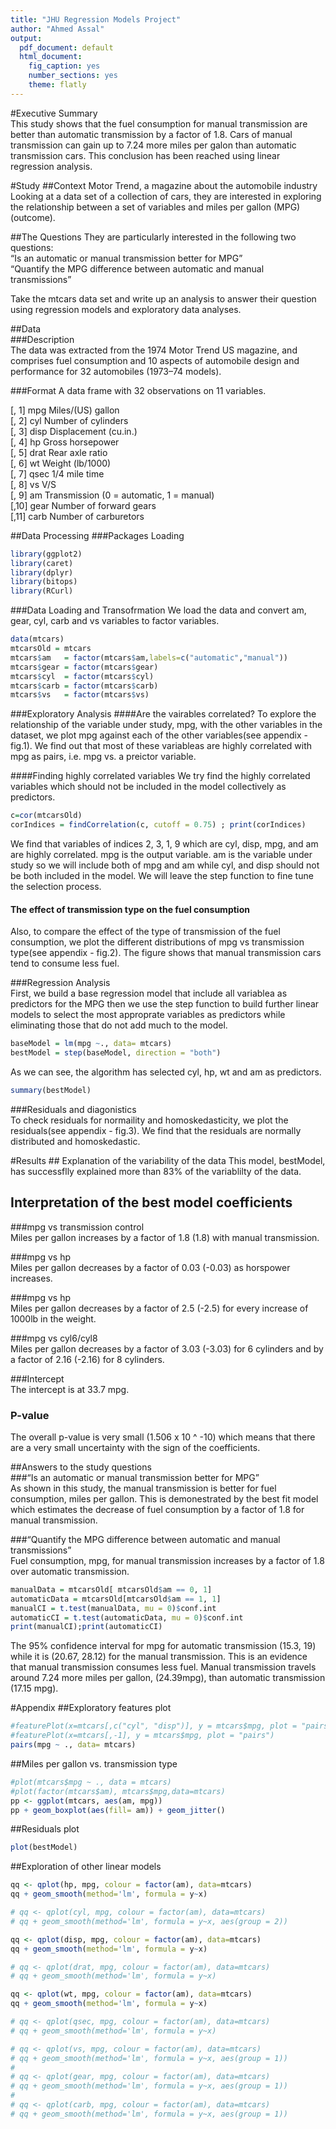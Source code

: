 ```yaml
---
title: "JHU Regression Models Project"
author: "Ahmed Assal"
output:
  pdf_document: default
  html_document:
    fig_caption: yes
    number_sections: yes
    theme: flatly
---
```

#Executive Summary   
This study shows that the fuel consumption for manual transmission are better than automatic  transmission by a factor of 1.8. Cars of manual transmission can gain up to 7.24 more miles per galon than automatic transmission cars. This conclusion has been reached using linear regression analysis.   

#Study
##Context
Motor Trend, a magazine about the automobile industry
Looking at a data set of a collection of cars, they are interested in exploring the relationship between a set of variables and miles per gallon (MPG) (outcome). 
     
##The Questions
They are particularly interested in the following two questions:   
  “Is an automatic or manual transmission better for MPG”   
  "Quantify the MPG difference between automatic and manual transmissions"     
  
Take the mtcars data set and write up an analysis to answer their question using regression models and exploratory data analyses.   

##Data     
###Description     
The data was extracted from the 1974 Motor Trend US magazine, and comprises fuel consumption and 10 aspects of automobile design and performance for 32 automobiles (1973–74 models).

###Format
A data frame with 32 observations on 11 variables.

[, 1]   mpg   Miles/(US) gallon   
[, 2]   cyl   Number of cylinders   
[, 3]   disp  Displacement (cu.in.)   
[, 4]   hp    Gross horsepower   
[, 5]   drat  Rear axle ratio   
[, 6]   wt    Weight (lb/1000)   
[, 7]   qsec  1/4 mile time   
[, 8]   vs    V/S   
[, 9]   am    Transmission (0 = automatic, 1 = manual)   
[,10]   gear  Number of forward gears   
[,11]   carb  Number of carburetors       

##Data Processing
###Packages Loading
```r
library(ggplot2)
library(caret)
library(dplyr)
library(bitops)
library(RCurl)
```

###Data Loading and Transofrmation
We load the data and convert am, gear, cyl, carb and vs variables to factor variables.   
```r
data(mtcars)
mtcarsOld = mtcars
mtcars$am   = factor(mtcars$am,labels=c("automatic","manual"))
mtcars$gear = factor(mtcars$gear)
mtcars$cyl  = factor(mtcars$cyl)
mtcars$carb = factor(mtcars$carb)
mtcars$vs   = factor(mtcars$vs)
```

###Exploratory Analysis
####Are the vairables correlated?
To explore the relationship of the variable under study, mpg, with the other variables in the dataset, we plot mpg against each of the other variables(see appendix - fig.1). We find out that most of these variableas are highly correlated with mpg as pairs, i.e. mpg vs. a preictor variable.   

####Finding highly correlated variables
We try find the highly correlated variables which should not be included in the model collectively as predictors. 

```r
c=cor(mtcarsOld)
corIndices = findCorrelation(c, cutoff = 0.75) ; print(corIndices)
```
We find that variables of indices 2, 3, 1, 9 which are  cyl, disp, mpg, and am are highly correlated. mpg is the output variable. am is the variable under study so we will include both of mpg and am while cyl, and disp should not be both included in the model. We will leave the step function to fine tune the selection process.  

#### The effect of transmission type on the fuel consumption
Also, to compare the effect of the type of transmission of the fuel consumption, we plot the different distributions of mpg vs transmission type(see appendix - fig.2). The figure shows that manual transmission cars tend to consume less fuel.  

###Regression Analysis   
First, we build a base regression model that include all variablea as predictors for the MPG then we use the step function to build further linear models to select the most approprate variables as predictors while eliminating those that do not add much to the model.   

```r
baseModel = lm(mpg ~., data= mtcars)
bestModel = step(baseModel, direction = "both")
```
As we can see, the algorithm has selected cyl, hp, wt and am as predictors.      
```r
summary(bestModel)
```   

###Residuals and diagonistics   
To check residuals for normaility and homoskedasticity, we plot the residuals(see appendix - fig.3). We find that the residuals are normally distributed and homoskedastic.   

#Results
## Explanation of the variability of the data
This model, bestModel, has successflly explained more than 83% of the variablilty of the data.

## Interpretation of the best model coefficients   
###mpg vs transmission control   
Miles per gallon increases by a factor of 1.8 (1.8) with manual transmission.   

###mpg vs hp   
Miles per gallon decreases by a factor of 0.03 (-0.03) as horspower increases.   

###mpg vs hp   
Miles per gallon decreases by a factor of 2.5 (-2.5) for every increase of 1000lb in the weight.   

###mpg vs cyl6/cyl8   
Miles per gallon decreases by a factor of 3.03 (-3.03) for 6 cylinders and by a factor of 2.16 (-2.16) for 8 cylinders.   

###Intercept   
The intercept is at 33.7 mpg.   

### P-value   
The overall p-value is very small (1.506 x 10 ^ -10) which means that there are a very small uncertainty with the sign of the coefficients.  

##Answers to the study questions   
###"Is an automatic or manual transmission better for MPG”   
As shown in this study, the manual transmission is better for fuel consumption, miles per gallon. This is demonestrated by the best fit model which estimates the decrease of fuel consumption by a factor of 1.8 for manual transmission.   

###"Quantify the MPG difference between automatic and manual transmissions"    
Fuel consumption, mpg, for manual transmission increases by a factor of 1.8 over automatic transmission. 
```r
manualData = mtcarsOld[ mtcarsOld$am == 0, 1]
automaticData = mtcarsOld[mtcarsOld$am == 1, 1]
manualCI = t.test(manualData, mu = 0)$conf.int
automaticCI = t.test(automaticData, mu = 0)$conf.int
print(manualCI);print(automaticCI)
```
The 95% confidence interval for mpg for automatic transmission (15.3, 19)  while it is (20.67, 28.12) for the manual transmission. This is an evidence that manual transmission consumes less fuel. Manual transmission travels around 7.24 more miles per gallon, (24.39mpg), than automatic transmission (17.15 mpg). 

#Appendix
##Exploratory features plot   
```r
#featurePlot(x=mtcars[,c("cyl", "disp")], y = mtcars$mpg, plot = "pairs")
#featurePlot(x=mtcars[,-1], y = mtcars$mpg, plot = "pairs")
pairs(mpg ~ ., data= mtcars)
```

##Miles per gallon vs. transmission type
```r
#plot(mtcars$mpg ~ ., data = mtcars)
#plot(factor(mtcars$am), mtcars$mpg,data=mtcars)
pp <- ggplot(mtcars, aes(am, mpg))
pp + geom_boxplot(aes(fill= am)) + geom_jitter()
```

##Residuals plot
```r
plot(bestModel)
```   

##Exploration of other linear models
```r
qq <- qplot(hp, mpg, colour = factor(am), data=mtcars)
qq + geom_smooth(method='lm', formula = y~x)

# qq <- qplot(cyl, mpg, colour = factor(am), data=mtcars)
# qq + geom_smooth(method='lm', formula = y~x, aes(group = 2)) 

qq <- qplot(disp, mpg, colour = factor(am), data=mtcars)
qq + geom_smooth(method='lm', formula = y~x)

# qq <- qplot(drat, mpg, colour = factor(am), data=mtcars)
# qq + geom_smooth(method='lm', formula = y~x)

qq <- qplot(wt, mpg, colour = factor(am), data=mtcars)
qq + geom_smooth(method='lm', formula = y~x)

# qq <- qplot(qsec, mpg, colour = factor(am), data=mtcars)
# qq + geom_smooth(method='lm', formula = y~x)

# qq <- qplot(vs, mpg, colour = factor(am), data=mtcars)
# qq + geom_smooth(method='lm', formula = y~x, aes(group = 1))
# 
# qq <- qplot(gear, mpg, colour = factor(am), data=mtcars)
# qq + geom_smooth(method='lm', formula = y~x, aes(group = 1)) 
# 
# qq <- qplot(carb, mpg, colour = factor(am), data=mtcars)
# qq + geom_smooth(method='lm', formula = y~x, aes(group = 1))

```   




